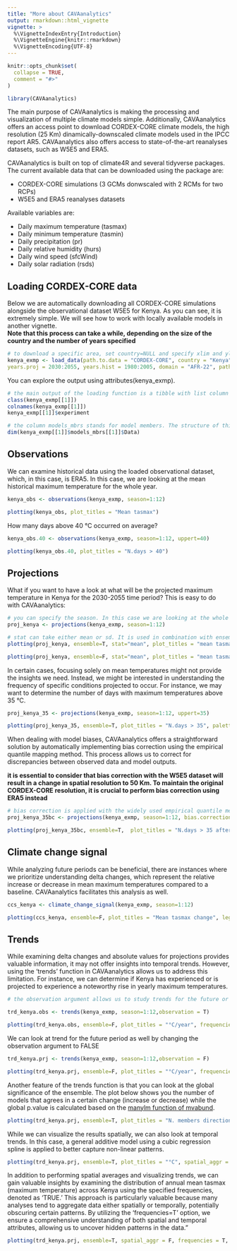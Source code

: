 ```yaml
---
title: "More about CAVAanalytics"
output: rmarkdown::html_vignette
vignette: >
  %\VignetteIndexEntry{Introduction}
  %\VignetteEngine{knitr::rmarkdown}
  %\VignetteEncoding{UTF-8}
---
```


```r
knitr::opts_chunk$set(
  collapse = TRUE,
  comment = "#>"
)
```

```r
library(CAVAanalytics)
```


The main purpose of CAVAanalytics is making the processing and visualization of multiple climate models simple. Additionally, CAVAanalytics offers an access point to download CORDEX-CORE climate models, the high resolution (25 Km) dinamically-downscaled climate models used in the IPCC report AR5. CAVAanalytics also offers access to state-of-the-art reanalyses datasets, such as W5E5 and ERA5. 

CAVAanalytics is built on top of climate4R and several tidyverse packages. The current available data that can be downloaded using the package are:

* CORDEX-CORE simulations (3 GCMs donwscaled with 2 RCMs for two RCPs)
* W5E5 and ERA5 reanalyses datasets

Available variables are:

* Daily maximum temperature (tasmax)
* Daily minimum temperature (tasmin)
* Daily precipitation (pr)
* Daily relative humidity (hurs)
* Daily wind speed (sfcWind)
* Daily solar radiation (rsds)

## Loading CORDEX-CORE data
Below we are automatically downloading all CORDEX-CORE simulations alongside the observational dataset W5E5 for Kenya. As you can see, it is extremely simple. We will see how to work with locally available models in another vignette.  
**Note that this process can take a while, depending on the size of the country and the number of years specified**

```r
# to download a specific area, set country=NULL and specify xlim and ylim arguments. 
kenya_exmp <- load_data(path.to.data = "CORDEX-CORE", country = "Kenya", variable = "tasmax", 
years.proj = 2030:2055, years.hist = 1980:2005, domain = "AFR-22", path.to.obs = "ERA5")

```

You can explore the output using attributes(kenya_exmp).

```r
# the main output of the loading function is a tibble with list column containing all the downloaded data
class(kenya_exmp[[1]])
colnames(kenya_exmp[[1]])
kenya_exmp[[1]]$experiment

# the column models_mbrs stands for model members. The structure of this element comes from the loadeR package. The data is contained in the data element, and as you can see, it has 6 members. CAVAanalytics automatically binds together multiple models and checks for temporal consistency.
dim(kenya_exmp[[1]]$models_mbrs[[1]]$Data)

```

## Observations

We can examine historical data using the loaded observational dataset, which, in this case, is ERA5. In this case, we are looking at the mean historical maximum temperature for the whole year. 

```r

kenya_obs <- observations(kenya_exmp, season=1:12)

plotting(kenya_obs, plot_titles = "Mean tasmax")

```

How many days above 40 °C occurred on average?

```r

kenya_obs.40 <- observations(kenya_exmp, season=1:12, uppert=40)

plotting(kenya_obs.40, plot_titles = "N.days > 40")

```


## Projections

What if you want to have a look at what will be the projected maximum temperature in Kenya for the 2030-2055 time period?
This is easy to do with CAVAanalytics:

```r
# you can specify the season. In this case we are looking at the whole year
proj_kenya <- projections(kenya_exmp, season=1:12)

# stat can take either mean or sd. It is used in combination with ensemble=T. Default is always mean
plotting(proj_kenya, ensemble=T, stat="mean", plot_titles = "mean tasmax")
```


```r

plotting(proj_kenya, ensemble=F, stat="mean", plot_titles = "mean tasmax")

```

In certain cases, focusing solely on mean temperatures might not provide the insights we need. Instead, we might be interested in understanding the frequency of specific conditions projected to occur. For instance, we may want to determine the number of days with maximum temperatures above 35 °C.


```r

proj_kenya_35 <- projections(kenya_exmp, season=1:12, uppert=35)

plotting(proj_kenya_35, ensemble=T, plot_titles = "N.days > 35", palette=c("white", "orange", "red", "darkred"))

```


When dealing with model biases, CAVAanalytics offers a straightforward solution by automatically implementing bias correction using the empirical quantile mapping method. This process allows us to correct for discrepancies between observed data and model outputs.

**it is essential to consider that bias correction with the W5E5 dataset will result in a change in spatial resolution to 50 Km. To maintain the original CORDEX-CORE resolution, it is crucial to perform bias correction using ERA5 instead**


```r
# bias correction is applied with the widely used empirical quantile method
proj_kenya_35bc <- projections(kenya_exmp, season=1:12, bias.correction = T, uppert=35)

plotting(proj_kenya_35bc, ensemble=T,  plot_titles = "N.days > 35 after bc", palette=c("white", "orange", "red", "darkred"), legend_range = c(0, 320))

```


## Climate change signal

While analyzing future periods can be beneficial, there are instances where we prioritize understanding delta changes, which represent the relative increase or decrease in mean maximum temperatures compared to a baseline. CAVAanalytics facilitates this analysis as well.

```r

ccs_kenya <- climate_change_signal(kenya_exmp, season=1:12)

plotting(ccs_kenya, ensemble=F, plot_titles = "Mean tasmax change", legend_range = c(-3, 3), palette = c("blue", "cyan", "green", "white", "yellow" ,"orange", "red"))

```

## Trends
While examining delta changes and absolute values for projections provides valuable information, it may not offer insights into temporal trends. However, using the 'trends' function in CAVAanalytics allows us to address this limitation. For instance, we can determine if Kenya has experienced or is projected to experience a noteworthy rise in yearly maximum temperatures.

```r
# the observation argument allows us to study trends for the future or for the past. Note that for observation = T, we need to have specified path.to.obs because this option does not work with the historical experiment of climate models but with observation

trd_kenya.obs <- trends(kenya_exmp, season=1:12,observation = T)

plotting(trd_kenya.obs, ensemble=F, plot_titles = "°C/year", frequencies = F, spatial_aggr = F)

```

We can look at trend for the future period as well by changing the observation argument to FALSE

```r

trd_kenya.prj <- trends(kenya_exmp, season=1:12,observation = F)

plotting(trd_kenya.prj, ensemble=F, plot_titles = "°C/year", frequencies = F, spatial_aggr = F)

```

Another feature of the trends function is that you can look at the global significance of the ensemble. The plot below shows you the number of models that agrees in a certain change (increase or decrease) while the global p.value is calculated based on the [manylm function of mvabund](https://besjournals.onlinelibrary.wiley.com/doi/10.1111/j.2041-210X.2012.00190.x). 

```r

plotting(trd_kenya.prj, ensemble=T, plot_titles = "N. members direction change", frequencies = F, spatial_aggr = F, palette = c("blue", "green", "white", "yellow", "red"))

```


While we can visualize the results spatially, we can also look at temporal trends. In this case, a general additive model using a cubic regression spline is applied to better capture non-linear patterns. 

```r

plotting(trd_kenya.prj, ensemble=T, plot_titles = "°C", spatial_aggr = T, frequencies = F)

```

In addition to performing spatial averages and visualizing trends, we can gain valuable insights by examining the distribution of annual mean tasmax (maximum temperature) across Kenya using the specified frequencies, denoted as 'TRUE.' This approach is particularly valuable because many analyses tend to aggregate data either spatially or temporally, potentially obscuring certain patterns. By utilizing the 'frequencies=T' option, we ensure a comprehensive understanding of both spatial and temporal attributes, allowing us to uncover hidden patterns in the data."

```r

plotting(trd_kenya.prj, ensemble=T, spatial_aggr = F, frequencies = T, n.groups = 2)

```


